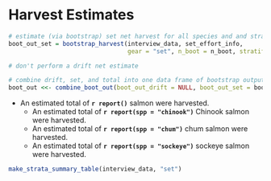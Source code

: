 
# Harvest Estimates {-}

```r
# estimate (via bootstrap) set net harvest for all species and and strata
boot_out_set = bootstrap_harvest(interview_data, set_effort_info,
                                 gear = "set", n_boot = n_boot, stratify_interviews = FALSE)

# don't perform a drift net estimate

# combine drift, set, and total into one data frame of bootstrap output
boot_out <<- combine_boot_out(boot_out_drift = NULL, boot_out_set = boot_out_set)
```

* An estimated total of **`r report()`** salmon were harvested.
  * An estimated total of **`r report(spp = "chinook")`** Chinook salmon were harvested.
  * An estimated total of **`r report(spp = "chum")`** chum salmon were harvested.
  * An estimated total of **`r report(spp = "sockeye")`** sockeye salmon were harvested.

```r
make_strata_summary_table(interview_data, "set")
```
